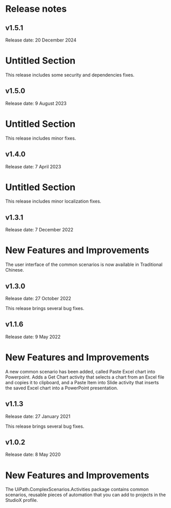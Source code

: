 ﻿# Release notes


## v1.5.1

Release date: 20 December 2024

# Untitled Section

This release includes some security and dependencies fixes.


## v1.5.0

Release date: 9 August 2023

# Untitled Section

This release includes minor fixes.


## v1.4.0

Release date: 7 April 2023

# Untitled Section

This release includes minor localization fixes.


## v1.3.1

Release date: 7 December 2022

# New Features and Improvements

The user interface of the common scenarios is now available in Traditional Chinese.


## v1.3.0

Release date: 27 October 2022

This release brings several bug fixes.


## v1.1.6

Release date: 9 May 2022

# New Features and Improvements

A new common scenario has been added, called Paste Excel chart into Powerpoint. Adds a Get Chart activity that selects a chart from an Excel file and copies it to clipboard, and a Paste Item into Slide activity that inserts the saved Excel chart into a PowerPoint presentation.


## v1.1.3

Release date: 27 January 2021

This release brings several bug fixes.


## v1.0.2

Release date: 8 May 2020

# New Features and Improvements

The UiPath.ComplexScenarios.Activities package contains common scenarios, reusable pieces of automation that you can add to projects in the StudioX profile.

